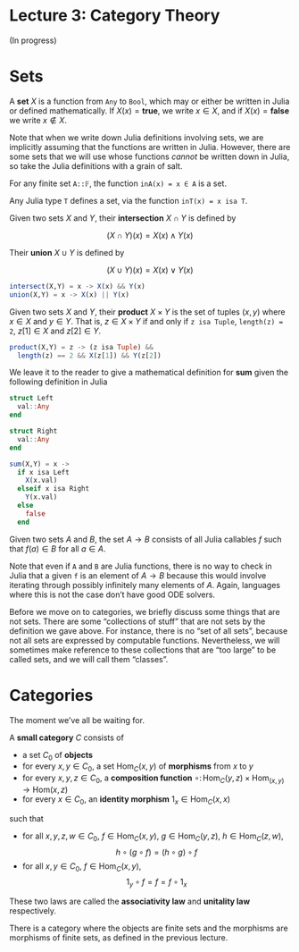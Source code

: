 # Lecture 3: Category Theory {.unnumbered}

(In progress)

# Sets

:::{.rmenv title=Definition}
A **set** $X$ is a function from `Any` to `Bool`, which may or either be written in Julia or defined mathematically. If $X(x) = \mathbf{true}$, we write $x \in X$, and if $X(x) = \mathbf{false}$ we write $x \notin X$.
:::

Note that when we write down Julia definitions involving sets, we are implicitly assuming that the functions are written in Julia. However, there are some sets that we will use whose functions *cannot* be written down in Julia, so take the Julia definitions with a grain of salt.

:::{.rmenv title=Example}
For any finite set `A::𝔽`, the function `inA(x) = x ∈ A` is a set.
:::

:::{.rmenv title=Example}
Any Julia type `T` defines a set, via the function `inT(x) = x isa T`.
:::

:::{.rmenv title=Definition}
Given two sets $X$ and $Y$, their **intersection** $X \cap Y$ is defined by

$$ (X \cap Y)(x) = X(x) \wedge Y(x) $$

Their **union** $X \cup Y$ is defined by

$$ (X \cup Y)(x) = X(x) \vee Y(x) $$
:::

```julia
intersect(X,Y) = x -> X(x) && Y(x)
union(X,Y) = x -> X(x) || Y(x)
```

:::{.rmenv title=Definition}
Given two sets $X$ and $Y$, their **product** $X \times Y$ is the set of tuples $(x,y)$ where $x \in X$ and $y \in Y$. That is, $z \in X \times Y$ if and only if `z isa Tuple`, `length(z) = 2`, $z[1] \in X$ and $z[2] \in Y$.
:::

```julia
product(X,Y) = z -> (z isa Tuple) &&
  length(z) == 2 && X(z[1]) && Y(z[2])
```

:::{.rmenv title=Definition}
We leave it to the reader to give a mathematical definition for **sum** given the following definition in Julia
:::

```julia
struct Left
  val::Any
end

struct Right
  val::Any
end

sum(X,Y) = x ->
  if x isa Left
    X(x.val)
  elseif x isa Right
    Y(x.val)
  else
    false
  end
```

:::{.rmenv title=Definition}
Given two sets $A$ and $B$, the set $A \to B$ consists of all Julia callables $f$ such that $f(a) \in B$ for all $a \in A$.
:::

 Note that even if `A` and `B` are Julia functions, there is no way to check in Julia that a given `f` is an element of $A \to B$ because this would involve iterating through possibly infinitely many elements of $A$. Again, languages where this is not the case don't have good ODE solvers.
 
Before we move on to categories, we briefly discuss some things that are not sets. There are some "collections of stuff" that are not sets by the definition we gave above. For instance, there is no "set of all sets", because not all sets are expressed by computable functions. Nevertheless, we will sometimes make reference to these collections that are "too large" to be called sets, and we will call them "classes". 

# Categories

The moment we've all be waiting for.

:::{.rmenv title=Definition}
A **small category** $C$ consists of

- a set $C_0$ of **objects**
- for every $x,y \in C_0$, a set $\mathrm{Hom}_C(x,y)$ of **morphisms** from $x$ to $y$
- for every $x,y,z \in C_0$, a **composition function** $\circ \colon \mathrm{Hom}_C(y,z) \times \mathrm{Hom}_(x,y) \to \mathrm{Hom}(x,z)$
- for every $x \in C_0$, an **identity morphism** $1_x \in \mathrm{Hom}_C(x,x)$

such that

- for all $x,y,z,w \in C_0$, $f \in \mathrm{Hom}_C(x,y)$, $g \in \mathrm{Hom}_C(y,z)$, $h \in \mathrm{Hom}_C(z,w)$,
$$ h \circ (g \circ f) = (h \circ g) \circ f $$
- for all $x,y \in C_0$, $f \in \mathrm{Hom}_C(x,y)$,
$$ 1_y \circ f = f = f \circ 1_x $$

These two laws are called the **associativity law** and **unitality law** respectively.
:::

:::{.rmenv title=Example}
There is a category where the objects are finite sets and the morphisms are morphisms of finite sets, as defined in the previous lecture.
:::
